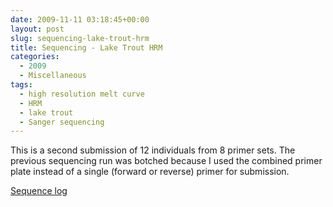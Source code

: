 ```yaml
---
date: 2009-11-11 03:18:45+00:00
layout: post
slug: sequencing-lake-trout-hrm
title: Sequencing - Lake Trout HRM
categories:
  - 2009
  - Miscellaneous
tags:
  - high resolution melt curve
  - HRM
  - lake trout
  - Sanger sequencing
---
```


This is a second submission of 12 individuals from 8 primer sets. The previous sequencing run was botched because I used the combined primer plate instead of a single (forward or reverse) primer for submission.

[Sequence log](https://docs.google.com/spreadsheet/ccc?key=0AtV_gF766XZAcHljOFBWd3pLTUJwbUxkdkg1OGdCY3c&usp=sharing)
